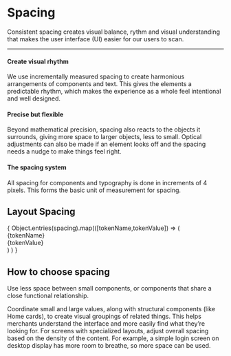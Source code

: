 
<Meta title="Tokens/Spacing" />

# Spacing

Consistent spacing creates visual balance, rythm and visual understanding that makes the user interface (UI) easier for our users to scan.

---

#### Create visual rhythm

We use incrementally measured spacing to create harmonious arrangements of components and text. This gives the elements a predictable rhythm, which makes the experience as a whole feel intentional and well designed.

#### Precise but flexible

Beyond mathematical precision, spacing also reacts to the objects it surrounds, giving more space to larger objects, less to small. Optical adjustments can also be made if an element looks off and the spacing needs a nudge to make things feel right.

#### The spacing system

All spacing for components and typography is done in increments of 4 pixels. This forms the basic unit of measurement for spacing.

## Layout Spacing

<div style={{display: 'grid', gridAutoFlow: 'rows', gap: '2rem', marginTop: '1.5rem'}}>
{
  Object.entries(spacing).map(([tokenName,tokenValue]) => (
    <div style={{display: 'grid', gridAutoFlow: 'column', gap: '3rem', maxWidth: '600px', alignItems: 'center', gridTemplateColumns: '4rem 11rem 4rem'}}>
      <span>{tokenName}</span>
      <div style={{width: tokenValue, height: tokenValue, backgroundColor: 'var(--color-gray-light)', justifySelf: 'center'}}/>
      <span>{tokenValue}</span>
    </div>
    )
  )
}
</div>


## How to choose spacing

Use less space between small components, or components that share a close functional relationship.

Coordinate small and large values, along with structural components (like Home cards), to create visual groupings of related things. This helps merchants understand the interface and more easily find what they’re looking for. For screens with specialized layouts, adjust overall spacing based on the density of the content. For example, a simple login screen on desktop display has more room to breathe, so more space can be used.
